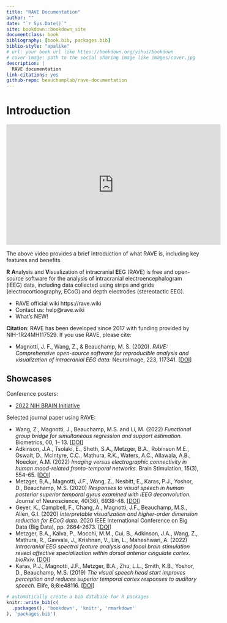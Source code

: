 ```yaml
--- 
title: "RAVE Documentation"
author: ""
date: "`r Sys.Date()`"
site: bookdown::bookdown_site
documentclass: book
bibliography: [book.bib, packages.bib]
biblio-style: "apalike"
# url: your book url like https://bookdown.org/yihui/bookdown
# cover-image: path to the social sharing image like images/cover.jpg
description: |
  RAVE documentation
link-citations: yes
github-repo: beauchamplab/rave-documentation
---
```


# Introduction 

<!--- ![Brief Introduction to RAVE](https://youtu.be/s6EnlqF-Q8E) -->
<iframe width="560" height="315" src="https://www.youtube.com/embed/s6EnlqF-Q8E" title="YouTube video player" frameborder="0" allow="accelerometer; autoplay; clipboard-write; encrypted-media; gyroscope; picture-in-picture" allowfullscreen></iframe>
The above video provides a brief introduction of what RAVE is, including key features and benefits. 

**R** **A**nalysis and **V**isualization of intracranial **E**EG (RAVE) is free and open-source software for the analysis of intracranial electroencephalogram (iEEG) data, including data collected using strips and grids (electrocorticography, ECoG) and depth electrodes (stereotactic EEG). 

* RAVE official wiki https://rave.wiki
* Contact us: help@rave.wiki
* What's NEW!

**Citation**: RAVE has been developed since 2017 with funding provided by NIH-1R24MH117529. If you use RAVE, please cite:

* Magnotti, J. F., Wang, Z., & Beauchamp, M. S. (2020). _RAVE: Comprehensive open-source software for reproducible analysis and visualization of intracranial EEG data._ NeuroImage, 223, 117341. [[DOI](https://doi.org/10.1016/j.neuroimage.2020.117341)]

## Showcases {-}

Conference posters:

* [2022 NIH BRAIN Initiative](https://brainmeeting2022.ipostersessions.com/default.aspx?s=C8-FD-0E-02-1C-00-D5-F3-57-52-C2-13-AE-AE-D6-9A)

Selected journal paper using RAVE:

* Wang, Z., Magnotti, J., Beauchamp, M.S. and Li, M. (2022) _Functional group bridge for simultaneous regression and support estimation._ Biometrics, 00, 1– 13. [[DOI](https://doi.org/10.1111/biom.13684)]
* Adkinson, J.A., Tsolaki, E., Sheth, S.A., Metzger, B.A., Robinson M.E., Oswalt, D., McIntyre, C.C., Mathura, R.K., Waters, A.C., Allawala, A.B., Noecker, A.M. (2022) _Imaging versus electrographic connectivity in human mood-related fronto-temporal networks._ Brain Stimulation, 15(3), 554-65. [[DOI](https://doi.org/10.1016/j.brs.2022.03.002)]
* Metzger, B,A., Magnotti, J.F., Wang, Z., Nesbitt, E., Karas, P.J., Yoshor, D., Beauchamp, M.S. (2020) _Responses to visual speech in human posterior superior temporal gyrus examined with iEEG deconvolution._ Journal of Neuroscience, 40(36), 6938-48. [[DOI](https://doi.org/10.1523/JNEUROSCI.0279-20.2020)]
* Geyer, K., Campbell, F., Chang, A., Magnotti, J.F., Beauchamp, M.S., Allen, G.I. (2020) _Interpretable visualization and higher-order dimension reduction for ECoG data._ 2020 IEEE International Conference on Big Data (Big Data), pp. 2664-2673. [[DOI](10.1109/BigData50022.2020.9378462)]
* Metzger, B.A., Kalva, P., Mocchi, M.M., Cui, B., Adkinson, J.A., Wang, Z., Mathura, R., Gavvala, J., Krishnan, V., Lin, L., Maheshwari, A. (2022) _Intracranial EEG spectral feature analysis and focal brain stimulation reveal affective specialization within dorsal anterior cingulate cortex. bioRxiv._ [[DOI](https://doi.org/10.1101/2022.03.01.482354)]
* Karas, P.J., Magnotti, J.F., Metzger, B.A., Zhu, L.L., Smith, K.B., Yoshor, D., Beauchamp, M.S. (2019) _The visual speech head start improves perception and reduces superior temporal cortex responses to auditory speech._ Elife, 8;8:e48116. [[DOI](https://doi.org/10.7554/eLife.48116.001)]

<!--- [@magnotti2020rave], [@metzger2020responses], [@karas2019visual] -->


```r
# automatically create a bib database for R packages
knitr::write_bib(c(
  .packages(), 'bookdown', 'knitr', 'rmarkdown'
), 'packages.bib')
```
